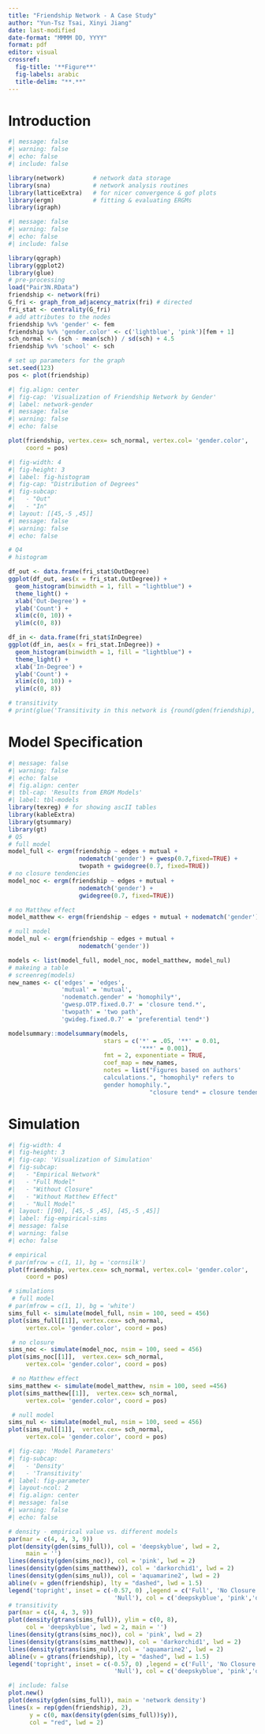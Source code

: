 ```yaml
---
title: "Friendship Network - A Case Study"
author: "Yun-Tsz Tsai, Xinyi Jiang"
date: last-modified
date-format: "MMMM DD, YYYY"
format: pdf
editor: visual
crossref:
  fig-title: '**Figure**'
  fig-labels: arabic
  title-delim: "**.**"
---
```


# Introduction

```r
#| message: false
#| warning: false
#| echo: false
#| include: false

library(network)		# network data storage
library(sna)			# network analysis routines
library(latticeExtra)	# for nicer convergence & gof plots
library(ergm)			# fitting & evaluating ERGMs
library(igraph)
```

```r
#| message: false
#| warning: false
#| echo: false
#| include: false

library(qgraph)
library(ggplot2)
library(glue)
# pre-processing
load("Pair3N.RData")
friendship <- network(fri)
G_fri <- graph_from_adjacency_matrix(fri) # directed 
fri_stat <- centrality(G_fri)
# add attributes to the nodes
friendship %v% 'gender' <- fem
friendship %v% 'gender.color' <- c('lightblue', 'pink')[fem + 1]
sch_normal <- (sch - mean(sch)) / sd(sch) + 4.5
friendship %v% 'school' <- sch

# set up parameters for the graph
set.seed(123)
pos <- plot(friendship)

```

```r
#| fig.align: center
#| fig-cap: 'Visualization of Friendship Network by Gender'
#| label: network-gender
#| message: false
#| warning: false
#| echo: false

plot(friendship, vertex.cex= sch_normal, vertex.col= 'gender.color',
     coord = pos)
```

```r
#| fig-width: 4
#| fig-height: 3
#| label: fig-histogram
#| fig-cap: "Distribution of Degrees"
#| fig-subcap: 
#|   - "Out"
#|   - "In"
#| layout: [[45,-5 ,45]]
#| message: false
#| warning: false
#| echo: false

# Q4
# histogram

df_out <- data.frame(fri_stat$OutDegree) 
ggplot(df_out, aes(x = fri_stat.OutDegree)) +
  geom_histogram(binwidth = 1, fill = "lightblue") +
  theme_light() +
  xlab('Out-Degree') +
  ylab('Count') +
  xlim(c(0, 10)) +
  ylim(c(0, 8))

df_in <- data.frame(fri_stat$InDegree) 
ggplot(df_in, aes(x = fri_stat.InDegree)) +
  geom_histogram(binwidth = 1, fill = "lightblue") +
  theme_light() +
  xlab('In-Degree') +
  ylab('Count') +
  xlim(c(0, 10)) +
  ylim(c(0, 8))

# transitivity 
# print(glue('Transitivity in this network is {round(gden(friendship), 2)}'))
```

# Model Specification

```r
#| message: false
#| warning: false
#| echo: false
#| fig.align: center
#| tbl-cap: 'Results from ERGM Models'
#| label: tbl-models
library(texreg) # for showing ascII tables
library(kableExtra)
library(gtsummary)
library(gt)
# Q5
# full model
model_full <- ergm(friendship ~ edges + mutual + 
                    nodematch('gender') + gwesp(0.7,fixed=TRUE) +
                    twopath + gwidegree(0.7, fixed=TRUE))
# no closure tendencies 
model_noc <- ergm(friendship ~ edges + mutual + 
                    nodematch('gender') + 
                    gwidegree(0.7, fixed=TRUE))

# no Matthew effect 
model_matthew <- ergm(friendship ~ edges + mutual + nodematch('gender')+ gwesp(0.7,fixed=TRUE) + twopath)

# null model
model_nul <- ergm(friendship ~ edges + mutual + 
                    nodematch('gender'))

models <- list(model_full, model_noc, model_matthew, model_nul)
# makeing a table
# screenreg(models)
new_names <- c('edges' = 'edges',
               'mutual' = 'mutual',
               'nodematch.gender' = 'homophily*',
               'gwesp.OTP.fixed.0.7' = 'closure tend.*',
               'twopath' = 'two path',
               'gwideg.fixed.0.7' = 'preferential tend*')

modelsummary::modelsummary(models,
                           stars = c('*' = .05, '**' = 0.01,
                                     '***' = 0.001),
                           fmt = 2, exponentiate = TRUE,
                           coef_map = new_names,
                           notes = list("Figures based on authors'
                           calculations.", "homophily* refers to 
                           gender homophily.", 
                                        "closure tend* = closure tendency"))

```

# Simulation

```r
#| fig-width: 4
#| fig-height: 3
#| fig-cap: 'Visualization of Simulation'
#| fig-subcap:
#|   - "Empirical Network"
#|   - "Full Model"
#|   - "Without Closure"
#|   - "Without Matthew Effect"
#|   - "Null Model"
#| layout: [[90], [45,-5 ,45], [45,-5 ,45]]
#| label: fig-empirical-sims
#| message: false
#| warning: false
#| echo: false

# empirical 
# par(mfrow = c(1, 1), bg = 'cornsilk')
plot(friendship, vertex.cex= sch_normal, vertex.col= 'gender.color',
     coord = pos)

# simulations
 # full model
# par(mfrow = c(1, 1), bg = 'white')
sims_full <- simulate(model_full, nsim = 100, seed = 456)
plot(sims_full[[1]], vertex.cex= sch_normal, 
     vertex.col= 'gender.color', coord = pos)

 # no closure
sims_noc <- simulate(model_noc, nsim = 100, seed = 456)
plot(sims_noc[[1]],  vertex.cex= sch_normal, 
     vertex.col= 'gender.color', coord = pos)

 # no Matthew effect
sims_matthew <- simulate(model_matthew, nsim = 100, seed =456)
plot(sims_matthew[[1]],  vertex.cex= sch_normal, 
     vertex.col= 'gender.color', coord = pos)

 # null model
sims_nul <- simulate(model_nul, nsim = 100, seed = 456)
plot(sims_nul[[1]],  vertex.cex= sch_normal, 
     vertex.col= 'gender.color', coord = pos)
```

```r
#| fig-cap: 'Model Parameters'
#| fig-subcap:
#|   - 'Density'
#|   - 'Transitivity'
#| label: fig-parameter
#| layout-ncol: 2
#| fig.align: center
#| message: false
#| warning: false
#| echo: false

# density - empirical value vs. different models 
par(mar = c(4, 4, 3, 9))
plot(density(gden(sims_full)), col = 'deepskyblue', lwd = 2, 
     main = '') 
lines(density(gden(sims_noc)), col = 'pink', lwd = 2)
lines(density(gden(sims_matthew)), col = 'darkorchid1', lwd = 2)
lines(density(gden(sims_nul)), col = 'aquamarine2', lwd = 2)
abline(v = gden(friendship), lty = "dashed", lwd = 1.5)
legend('topright', inset = c(-0.57, 0) ,legend = c('Full', 'No Closure', 'No Matthew',
                              'Null'), col = c('deepskyblue', 'pink','darkorchid1', 'aquamarine2'), lwd = 2, xpd = TRUE)
# transitivity 
par(mar = c(4, 4, 3, 9))
plot(density(gtrans(sims_full)), ylim = c(0, 8), 
     col = 'deepskyblue', lwd = 2, main = '')
lines(density(gtrans(sims_noc)), col = 'pink', lwd = 2)
lines(density(gtrans(sims_matthew)), col = 'darkorchid1', lwd = 2)
lines(density(gtrans(sims_nul)),col = 'aquamarine2', lwd = 2)
abline(v = gtrans(friendship), lty = "dashed", lwd = 1.5)
legend('topright', inset = c(-0.57, 0) ,legend = c('Full', 'No Closure', 'No Matthew',
                              'Null'), col = c('deepskyblue', 'pink','darkorchid1', 'aquamarine2'), lwd = 2, xpd = TRUE)
```

```r
#| include: false
plot.new()
plot(density(gden(sims_full)), main = 'network density')
lines(x = rep(gden(friendship), 2),  
      y = c(0, max(density(gden(sims_full))$y)),  
      col = "red", lwd = 2)

```
